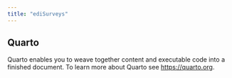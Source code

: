 ```yaml
---
title: "ediSurveys"
---
```


## Quarto

Quarto enables you to weave together content and executable code into a finished document. To learn more about Quarto see <https://quarto.org>.

